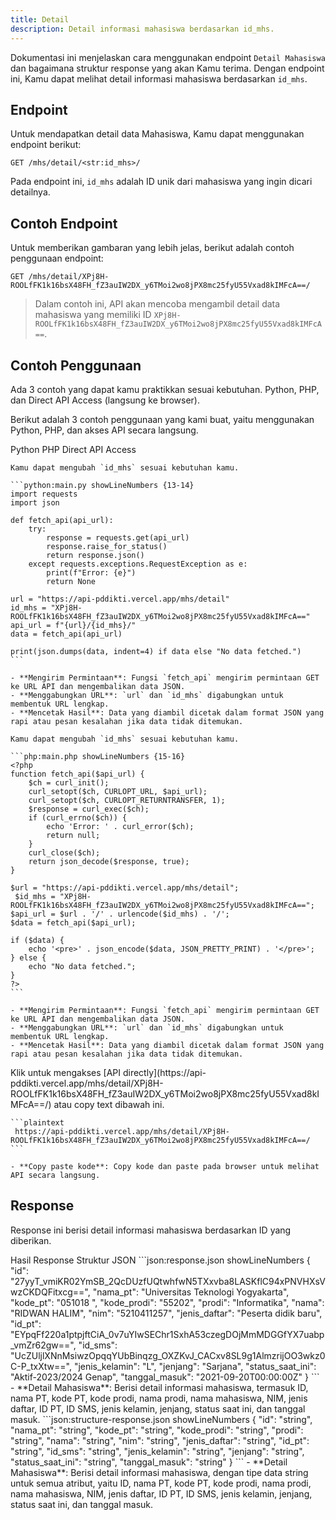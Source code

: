 ```yaml
---
title: Detail
description: Detail informasi mahasiswa berdasarkan id_mhs.
---
```


Dokumentasi ini menjelaskan cara menggunakan endpoint `Detail Mahasiswa` dan bagaimana struktur response yang akan Kamu terima. Dengan endpoint ini, Kamu dapat melihat detail informasi mahasiswa berdasarkan `id_mhs`.

## Endpoint

Untuk mendapatkan detail data Mahasiswa, Kamu dapat menggunakan endpoint berikut:

```plaintext
GET /mhs/detail/<str:id_mhs>/
```

Pada endpoint ini, `id_mhs` adalah ID unik dari mahasiswa yang ingin dicari detailnya.

## Contoh Endpoint

Untuk memberikan gambaran yang lebih jelas, berikut adalah contoh penggunaan endpoint:

```plaintext
GET /mhs/detail/XPj8H-ROOLfFK1k16bsX48FH_fZ3auIW2DX_y6TMoi2wo8jPX8mc25fyU55Vxad8kIMFcA==/
```

> Dalam contoh ini, API akan mencoba mengambil detail data mahasiswa yang memiliki ID `XPj8H-ROOLfFK1k16bsX48FH_fZ3auIW2DX_y6TMoi2wo8jPX8mc25fyU55Vxad8kIMFcA==`.

## Contoh Penggunaan

<Note type="danger" title="perhatian!">
  Ada 3 contoh yang dapat kamu praktikkan sesuai kebutuhan. Python, PHP, dan Direct API Access (langsung ke browser).
</Note>

Berikut adalah 3 contoh penggunaan yang kami buat, yaitu menggunakan Python, PHP, dan akses API secara langsung.

<Tabs defaultValue="python" className="pt-5 pb-1">
  <TabsList>
    <TabsTrigger value="python">Python</TabsTrigger>
    <TabsTrigger value="php">PHP</TabsTrigger>
    <TabsTrigger value="direct">Direct API Access</TabsTrigger>
  </TabsList>
  <TabsContent value="python">

    Kamu dapat mengubah `id_mhs` sesuai kebutuhan kamu.

    ```python:main.py showLineNumbers {13-14}
    import requests
    import json

    def fetch_api(api_url):
        try:
            response = requests.get(api_url)
            response.raise_for_status()
            return response.json()
        except requests.exceptions.RequestException as e:
            print(f"Error: {e}")
            return None

    url = "https://api-pddikti.vercel.app/mhs/detail"
    id_mhs = "XPj8H-ROOLfFK1k16bsX48FH_fZ3auIW2DX_y6TMoi2wo8jPX8mc25fyU55Vxad8kIMFcA=="
    api_url = f"{url}/{id_mhs}/"
    data = fetch_api(api_url)

    print(json.dumps(data, indent=4) if data else "No data fetched.")
    ```

    - **Mengirim Permintaan**: Fungsi `fetch_api` mengirim permintaan GET ke URL API dan mengembalikan data JSON.
    - **Menggabungkan URL**: `url` dan `id_mhs` digabungkan untuk membentuk URL lengkap.
    - **Mencetak Hasil**: Data yang diambil dicetak dalam format JSON yang rapi atau pesan kesalahan jika data tidak ditemukan.
  </TabsContent>
  <TabsContent value="php">

    Kamu dapat mengubah `id_mhs` sesuai kebutuhan kamu.

    ```php:main.php showLineNumbers {15-16}
    <?php
    function fetch_api($api_url) {
        $ch = curl_init();
        curl_setopt($ch, CURLOPT_URL, $api_url);
        curl_setopt($ch, CURLOPT_RETURNTRANSFER, 1);
        $response = curl_exec($ch);
        if (curl_errno($ch)) {
            echo 'Error: ' . curl_error($ch);
            return null;
        }
        curl_close($ch);
        return json_decode($response, true);
    }

    $url = "https://api-pddikti.vercel.app/mhs/detail";
     $id_mhs = "XPj8H-ROOLfFK1k16bsX48FH_fZ3auIW2DX_y6TMoi2wo8jPX8mc25fyU55Vxad8kIMFcA==";
    $api_url = $url . '/' . urlencode($id_mhs) . '/';
    $data = fetch_api($api_url);

    if ($data) {
        echo '<pre>' . json_encode($data, JSON_PRETTY_PRINT) . '</pre>';
    } else {
        echo "No data fetched.";
    }
    ?>
    ```

    - **Mengirim Permintaan**: Fungsi `fetch_api` mengirim permintaan GET ke URL API dan mengembalikan data JSON.
    - **Menggabungkan URL**: `url` dan `id_mhs` digabungkan untuk membentuk URL lengkap.
    - **Mencetak Hasil**: Data yang diambil dicetak dalam format JSON yang rapi atau pesan kesalahan jika data tidak ditemukan.
  </TabsContent>
  <TabsContent value="direct">
    Klik untuk mengakses [API directly](https://api-pddikti.vercel.app/mhs/detail/XPj8H-ROOLfFK1k16bsX48FH_fZ3auIW2DX_y6TMoi2wo8jPX8mc25fyU55Vxad8kIMFcA==/) atau copy text dibawah ini.

    ```plaintext
     https://api-pddikti.vercel.app/mhs/detail/XPj8H-ROOLfFK1k16bsX48FH_fZ3auIW2DX_y6TMoi2wo8jPX8mc25fyU55Vxad8kIMFcA==/
    ```

    - **Copy paste kode**: Copy kode dan paste pada browser untuk melihat API secara langsung.
  </TabsContent>
</Tabs>

## Response

Response ini berisi detail informasi mahasiswa berdasarkan ID yang diberikan.

<Tabs defaultValue="hasil" className="pt-5 pb-1">
  <TabsList>
    <TabsTrigger value="hasil">Hasil Response</TabsTrigger>
    <TabsTrigger value="struktur">Struktur JSON</TabsTrigger>
  </TabsList>
  <TabsContent value="hasil">
    ```json:response.json showLineNumbers
    {
        "id": "27yyT_vmiKR02YmSB_2QcDUzfUQtwhfwN5TXxvba8LASKflC94xPNVHXsVwzCKDQFitxcg==",
        "nama_pt": "Universitas Teknologi Yogyakarta",
        "kode_pt": "051018  ",
        "kode_prodi": "55202",
        "prodi": "Informatika",
        "nama": "RIDWAN HALIM",
        "nim": "5210411257",
         "jenis_daftar": "Peserta didik baru",
        "id_pt": "EYpqFf220a1ptpjftCiA_0v7uYIwSEChr1SxhA53czegDOjMmMDGGfYX7uabp_vmZr62gw==",
        "id_sms": "UcZUljlXNnMsiwzOpqqYUbBinqzg_OXZKvJ_CACxv8SL9g1AlmzrijOO3wkz0C-P_txXtw==",
         "jenis_kelamin": "L",
        "jenjang": "Sarjana",
        "status_saat_ini": "Aktif-2023/2024 Genap",
        "tanggal_masuk": "2021-09-20T00:00:00Z"
    }
    ```
    - **Detail Mahasiswa**: Berisi detail informasi mahasiswa, termasuk ID, nama PT, kode PT, kode prodi, nama prodi, nama mahasiswa, NIM, jenis daftar, ID PT, ID SMS, jenis kelamin, jenjang, status saat ini, dan tanggal masuk.
  </TabsContent>
  <TabsContent value="struktur">
    ```json:structure-response.json showLineNumbers
    {
        "id": "string",
        "nama_pt": "string",
        "kode_pt": "string",
        "kode_prodi": "string",
        "prodi": "string",
        "nama": "string",
        "nim": "string",
        "jenis_daftar": "string",
         "id_pt": "string",
        "id_sms": "string",
        "jenis_kelamin": "string",
        "jenjang": "string",
        "status_saat_ini": "string",
        "tanggal_masuk": "string"
    }
    ```
     - **Detail Mahasiswa**: Berisi detail informasi mahasiswa, dengan tipe data string untuk semua atribut, yaitu ID, nama PT, kode PT, kode prodi, nama prodi, nama mahasiswa, NIM, jenis daftar, ID PT, ID SMS, jenis kelamin, jenjang, status saat ini, dan tanggal masuk.
  </TabsContent>
</Tabs>